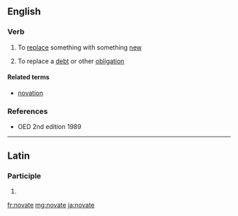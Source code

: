 ==English==

===Verb===
{{en-verb|novat}}

# To [[replace]] something with something [[new]]
# {{context|legal|lang=en}} To replace a [[debt]] or other [[obligation]]

====Related terms====
* [[novation]]

===References===
* OED 2nd edition 1989

----

==Latin==

===Participle===
{{la-part-form|novāte}}

# {{inflection of|novātus||voc|m|s|lang=la}}

[[fr:novate]]
[[mg:novate]]
[[ja:novate]]